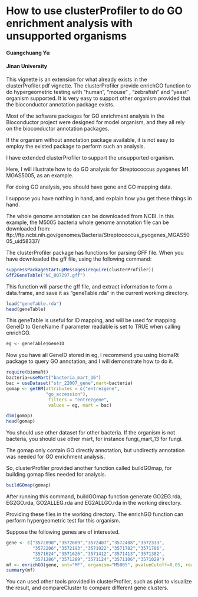 How to use clusterProfiler to do GO enrichment analysis with unsupported organisms
==================================
#### Guangchuang Yu
#### Jinan University


This vignette is an extension for what already exists in the clusterProfiler.pdf vignette.  The clusterProfiler provide enrichGO function to do hypergeometric testing with “human”, “mouse” , "zebrafish" and “yeast” organism supported. It is very easy to support other organism provided that the bioconductor annotation package exists.  


Most of the software packages for GO enrichment analysis in the Bioconductor project were designed for model organism, and they all rely on the bioconductor annotation packages.

If the organism without annotation package available, it is not easy to employ the existed package to perform such an analysis.

I have extended clusterProfiler to support the unsupported organism. 

Here, I will illustrate how to do GO analysis for Streptococcus pyogenes M1 MGAS5005, as an example.

For doing GO analysis, you should have gene and GO mapping data.

I suppose you have nothing in hand, and explain how you get these things in hand.

The whole genome annotation can be downloaded from NCBI. In this example, the M5005 bacteria whole genome annotation file can be downloaded from: ftp://ftp.ncbi.nih.gov/genomes/Bacteria/Streptococcus_pyogenes_MGAS5005_uid58337/

The clusterProfiler package has functions for parsing GFF file. When you have downloaded the gff file, using the following command:

```r
suppressPackageStartupMessages(require(clusterProfiler))
Gff2GeneTable("NC_007297.gff")
```

This function will parse the gff file, and extract information to form a data.frame, and save it as “geneTable.rda” in the current working directory.

```r
load("geneTable.rda")
head(geneTable)
```

This geneTable is useful for ID mapping, and will be used for mapping GeneID to GeneName if parameter readable is set to TRUE when calling enrichGO.

```r
eg <- geneTable$GeneID
```

Now you have all GeneID stored in eg, I recommend you using biomaRt package to query GO annotation, and I will demonstrate how to do it.

```r
require(biomaRt)
bacteria=useMart("bacteria_mart_16")
bac = useDataset("str_22007_gene",mart=bacteria)
gomap <- getBM(attributes = c("entrezgene",
               "go_accession"),
                filters = "entrezgene",
                values = eg, mart = bac)

dim(gomap)
head(gomap)
```

You should use other dataset for other bacteria. If the organism is not bacteria, you should use other mart, for instance fungi_mart_13 for fungi.


The gomap only contain GO directly annotation, but undirectly annotation was needed for GO enrichment analysis.

So, clusterProfiler provided another function called buildGOmap, for building gomap files needed for analysis.

```r
buildGOmap(gomap)
```

After running this command, buildGOmap function generate GO2EG.rda, EG2GO.rda, GO2ALLEG.rda and EG2ALLGO.rda in the working directory.

Providing these files in the working directory. The enrichGO function can perform hypergeometric test for this organism.

Suppose the following genes are of interested.

```r
gene <- c("3572890","3572609","3572407","3572408","3572333",
          "3572206","3572193","3571922","3571782","3571786",
          "3571624","3571626","3571412","3571413","3571382",
          "3571286","3571289","3571124","3571106","3571029")
mf <- enrichGO(gene, ont="MF", organism="M5005", pvalueCutoff=0.05, readable=TRUE)
summary(mf)
```

You can used other tools provided in clusterProfiler, such as plot to visualize the result, and compareCluster to compare different gene clusters.
